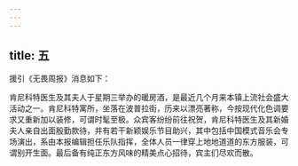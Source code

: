 ```yaml
---
---
---
```

title: 五
---




援引《无畏周报》消息如下：

肯尼科特医生及其夫人于星期三举办的暖房酒，是最近几个月来本镇上流社会盛大活动之一。肯尼科特寓所，坐落在波普拉街，历来以漂亮著称，今按现代化色调要求又重新加以装修，可谓时髦至极。众宾客纷纷前往祝贺，肯尼科特医生及其新婚夫人亲自出面殷勤款待，并有若干新颖娱乐节目助兴，其中包括中国模式音乐会专场演出，系由本报编辑担任乐队指挥，全体人员一律穿上地地道道的东方服装，可谓别开生面。最后备有纯正东方风味的精美点心招待，宾主们尽欢而散。